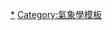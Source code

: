 {{Navbox 
|bodyclass = 
|name = 气候振荡
|title = [[气候振荡]]<!-- 注意：大陸、香港通稱的「振荡/振盪」不應按下面的具體個案轉換為「涛动/濤動」 -->
|listclass = hlist
|state = collapsed
|titleclass = 
|image = 
|above = 
|group1 = 行星
| list1 =
* [[米兰科维奇循环]]
* {{Link-en|晝夜週期|Diurnal cycle}}
* [[季节]]
* {{Link-en|轨道驱动|Orbital forcing}}
|group2 = 極地
| list2 =
* [[北極振盪|北極-{zh-cn:涛动; zh-hk:濤動; zh-tw:振盪;}-]]
* {{Le|北极偶极异常|Arctic dipole anomaly}}
* [[南極振盪|南极-{zh-cn:涛动; zh-hk:濤動; zh-tw:振盪;}-]]
* {{Link-en|南極繞極波|Antarctic Circumpolar Wave}}
|group3 = 海洋
| list3 =
* {{Link-en|大西洋赤道模式|Atlantic Equatorial mode}}
* {{Link-en|北大西洋多年代际振荡|Atlantic multidecadal oscillation}}
* {{Link-en|南亚季风|Monsoon of South Asia#Equatorial Indian Ocean oscillation|赤道印度洋-{zh-cn:涛动; zh-hk:濤動; zh-tw:振盪;}-}}
* [[厄尔尼诺-南方涛动现象|-{zh-cn:厄尔尼诺-南方涛动; zh-hk:厄爾尼諾-南方濤動; zh-tw:聖嬰-南方振盪;}-现象]]
** [[厄尔尼诺现象|-{zh-cn:厄尔尼诺; zh-hk:厄爾尼諾; zh-tw:聖嬰}-現象]]
** [[拉尼娜现象|-{zh-cn:拉尼娜; zh-hk:拉尼娜; zh-tw:反聖嬰;}-現象]]
* [[印度洋偶極]]
* [[北大西洋涛动|北大西洋-{zh-cn:涛动; zh-hk:濤動; zh-tw:振盪;}-]]
* {{Link-en|北太平洋涛动|North Pacific Oscillation|北太平洋-{zh-cn:涛动; zh-hk:濤動; zh-tw:振盪;}-}}
* [[太平洋十年涛动|太平洋十年-{zh-cn:涛动; zh-hk:濤動; zh-tw:振盪;}-]]
|group4 = 大氣
| list4 =
* [[丹斯伽阿德-厄施格尔週期]]
* [[馬登－朱利安振盪]]
* [[准两年振荡]]
* {{Link-en|太平洋-北美洲遙相關模態|Pacific-North American teleconnection pattern}}
|group5 = 冰河
| list5 =
* [[冰河时期]]
* [[邦德事件]]
* [[8.2千年事件]]
* [[5.9千年事件]]
* [[4.2千年事件]]
|below = 
}}<noinclude>
[[Category:氣候振盪|*]]
[[Category:氣象學模板]]
</noinclude>